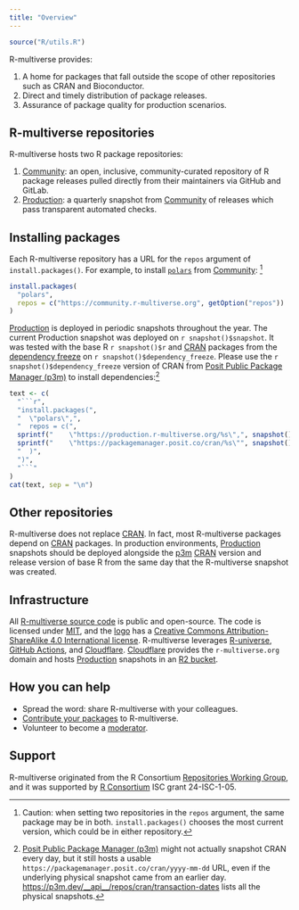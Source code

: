 ```yaml
---
title: "Overview"
---
```


```r
source("R/utils.R")
```

R-multiverse provides:

1. A home for packages that fall outside the scope of other repositories such as CRAN and Bioconductor.
2. Direct and timely distribution of package releases.
3. Assurance of package quality for production scenarios.

## R-multiverse repositories

R-multiverse hosts two R package repositories:

1. [Community](community.md): an open, inclusive, community-curated repository
of R package releases pulled directly from their maintainers via GitHub and GitLab.
2. [Production](production.qmd): a quarterly snapshot from [Community](community.md)
of releases which pass transparent automated checks.

## Installing packages

Each R-multiverse repository has a URL for the `repos` argument of `install.packages()`.
For example, to install [`polars`](https://pola-rs.github.io/r-polars/) from [Community](community.md):
^[
Caution: when setting two repositories in the `repos` argument,
the same package may be in both.
`install.packages()` chooses the most current version,
which could be in either repository.
]

```r
install.packages(
  "polars",
  repos = c("https://community.r-multiverse.org", getOption("repos"))
)
```

[Production](production.qmd) is deployed in periodic snapshots throughout the year.
The current Production snapshot was deployed on `r snapshot()$snapshot`.
It was tested with the base R `r snapshot()$r` and [CRAN](https://cran.r-project.org/) packages from the [dependency freeze](#staging) on `r snapshot()$dependency_freeze`.
Please use the `r snapshot()$dependency_freeze` version of CRAN from [Posit Public Package Manager (p3m)](https://packagemanager.posit.co) to install dependencies:^[[Posit Public Package Manager (p3m)](https://packagemanager.posit.co) might not actually snapshot CRAN every day, but it still hosts a usable `https://packagemanager.posit.co/cran/yyyy-mm-dd` URL, even if the underlying physical snapshot came from an earlier day. <https://p3m.dev/__api__/repos/cran/transaction-dates> lists all the physical snapshots.]

```r
text <- c(
  "```r",
  "install.packages(",
  "  \"polars\",",
  "  repos = c(",
  sprintf("    \"https://production.r-multiverse.org/%s\",", snapshot()$snapshot),
  sprintf("    \"https://packagemanager.posit.co/cran/%s\"", snapshot()$dependency_freeze),
  "  )",
  ")",
  "```"
)
cat(text, sep = "\n")
```

## Other repositories

R-multiverse does not replace [CRAN](https://cran.r-project.org/).
In fact, most R-multiverse packages depend on [CRAN](https://cran.r-project.org/) packages.
In production environments,
[Production](production.qmd) snapshots should be deployed alongside
the [p3m](https://packagemanager.posit.co) [CRAN](https://cran.r-project.org/) version
and release version of base R from the same day that the R-multiverse snapshot was created.

## Infrastructure

All [R-multiverse source code](https://github.com/r-multiverse) is public and open-source.
The code is licensed under [MIT](https://github.com/r-multiverse/multiverse.internals/blob/main/LICENSE.md), and the [logo](https://github.com/r-multiverse/r-multiverse.github.io/tree/main/logo) has a [Creative Commons Attribution-ShareAlike 4.0 International license](https://github.com/r-multiverse/r-multiverse.github.io/blob/main/logo/LICENSE.md). 
R-multiverse leverages [R-universe](https://r-universe.dev/), [GitHub Actions](https://github.com/features/actions), and [Cloudflare](https://www.cloudflare.com/).
[Cloudflare](https://www.cloudflare.com/) provides the `r-multiverse.org` domain and hosts [Production](production.qmd) snapshots in an [R2 bucket](https://www.cloudflare.com/developer-platform/products/r2/).

## How you can help

* Spread the word: share R-multiverse with your colleagues.
* [Contribute your packages](contributors.md) to R-multiverse.
* Volunteer to become a [moderator](moderators.md).

## Support

R-multiverse originated from the R Consortium [Repositories Working Group](https://github.com/RConsortium/r-repositories-wg), and it was supported by [R Consortium](https://r-consortium.org) ISC grant 24-ISC-1-05.
